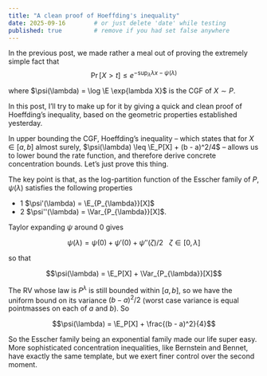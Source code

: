 ```yaml
---
title: "A clean proof of Hoeffding's inequality"
date: 2025-09-16        # or just delete 'date' while testing
published: true         # remove if you had set false anywhere
---
```


In the previous post, we made rather a meal out of proving the extremely simple fact that 
$$\Pr[X > t] \leq e^{- \sup_\lambda \lambda x - \psi(\lambda)}$$

where $\psi(\lambda) = \log \E \exp{lambda X}$ is the CGF of $X \sim P$. 

In this post, I'll try to make up for it by giving a quick and clean proof of Hoeffding's inequality, based on the geometric properties established yesterday. 

In upper bounding the CGF, Hoeffding's inequality -- which states that for $X \in [a, b]$ almost surely, $\psi(\lambda) \leq \E_P[X] + (b - a)^2/4$ -- allows us to lower bound the rate function, and therefore derive concrete concentration bounds. Let's just prove this thing. 

The key point is that, as the log-partition function of the Esscher family of $P$, $\psi(\lambda)$ satisfies the following properties 

- 1 $\psi'(\lambda) = \E_{P_{\lambda}}[X]$
- 2 $\psi''(\lambda) = \Var_{P_{\lambda}}[X]$. 

Taylor expanding $\psi$ around $0$ gives 

$$\psi(\lambda) = \psi(0) + \psi'(0) + \psi''(\zeta)/2 \ \ \ \zeta \in [0, \lambda]$$

so that 

$$\psi(\lambda) = \E_P[X] + \Var_{P_{\lambda}}[X]$$

The RV whose law is $P^{\lambda}$ is still bounded within $[a, b]$, so we have the uniform bound on its variance $(b - a)^2/2$ (worst case variance is equal pointmasses on each of $a$ and $b$). So 

$$\psi(\lambda) = \E_P[X] + \frac{(b - a)^2}{4}$$

So the Esscher family being an exponential family made our life super easy. More sophisticated concentration inequalities, like Bernstein and Bennet, have exactly the same template, but we exert finer control over the second moment. 